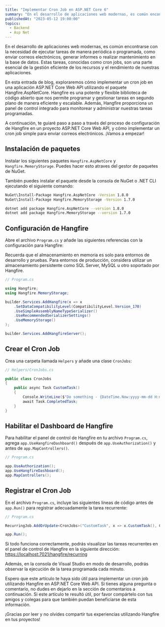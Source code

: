 ```yaml
---
title: "Implementar Cron Job en ASP.NET Core 6"
summary: "En el desarrollo de aplicaciones web modernas, es común encontrarse con la necesidad de ejecutar tareas de manera periódica o programada, como enviar correos electrónicos, generar informes o realizar mantenimiento en la base de datos. Estas tareas, conocidas como cron jobs, son una parte esencial de la gestión eficiente de los recursos y el rendimiento de nuestras aplicaciones."
publishedAt: "2023-05-12 19:00:00"
topics:
  - Backend
  - Asp Net
---
```


En el desarrollo de aplicaciones web modernas, es común encontrarse con la necesidad de ejecutar tareas de manera periódica o programada,
como enviar correos electrónicos, generar informes o realizar mantenimiento en la base de datos. Estas tareas, conocidas como cron jobs,
son una parte esencial de la gestión eficiente de los recursos y el rendimiento de nuestras aplicaciones.

En esta entrada de blog, exploraremos cómo implementar un cron job en una aplicación ASP.NET Core Web API utilizando el paquete Hangfire.AspNetCore.
Hangfire es una potente y flexible biblioteca de código abierto que nos permite programar y gestionar tareas en segundo plano de manera eficiente y escalable.
Además, Hangfire proporciona un panel de control integrado para monitorear y administrar nuestras tareas programadas.

A continuación, te guiaré paso a paso a través del proceso de configuración de Hangfire en un proyecto ASP.NET Core Web API,
y cómo implementar un cron job simple para enviar correos electrónicos. ¡Vamos a empezar!

## Instalación de paquetes

Instalar los siguientes paquetes `Hangfire.AspNetCore` y `Hangfire.MemoryStorage`.
Puedes hacer esto atraves del gestor de paquetes de NuGet.

También puedes instalar el paquete desde la consola de NuGet o .NET CLI ejecutando el siguiente comando:

```bash
NuGet\Install-Package Hangfire.AspNetCore -Version 1.8.0
NuGet\Install-Package Hangfire.MemoryStorage -Version 1.7.0
```

```bash
dotnet add package Hangfire.AspNetCore --version 1.8.0
dotnet add package Hangfire.MemoryStorage --version 1.7.0
```

## Configuración de Hangfire

Abre el archivo `Program.cs` y añade las siguientes referencias con la configuración para Hangfire:

<Alert variant="light" color="blue" title="Importante">
  Recuerda que el almacenamiento en memoria es solo para entornos de desarrollo
  y pruebas. Para entornos de producción, considera utilizar un almacenamiento
  persistente como SQL Server, MySQL u otro soportado por Hangfire.
</Alert>

```csharp
// Program.cs

using Hangfire;
using Hangfire.MemoryStorage;

builder.Services.AddHangfire(x => x
    .SetDataCompatibilityLevel(CompatibilityLevel.Version_170)
    .UseSimpleAssemblyNameTypeSerializer()
    .UseRecommendedSerializerSettings()
    .UseMemoryStorage()
);

builder.Services.AddHangfireServer();
```

## Crear el Cron Job

Crea una carpeta llamada `Helpers` y añade una clase `CronJobs`:

```csharp
// Helpers/CronJobs.cs

public class CronJobs
{
    public async Task CustomTask()
    {
        Console.WriteLine($"Do something - {DateTime.Now:yyyy-mm-dd H:mm:ss}");
        await Task.CompletedTask;
    }
}
```

## Habilitar el Dashboard de Hangfire

Para habilitar el panel de control de Hangfire en tu archivo `Program.cs`, agrega `app.UseHangfireDashboard()` después de `app.UseAuthorization()` y antes de `app.MapControllers()`.

```csharp
// Program.cs

app.UseAuthorization();
app.UseHangfireDashboard();
app.MapControllers();
```

## Registrar el Cron Job

En el archivo `Program.cs`, incluye las siguientes líneas de código antes de `app.Run()` para registrar adecuadamente la tarea recurrente:

```csharp
// Program.cs

RecurringJob.AddOrUpdate<CronJobs>("CustomTask", x => x.CustomTask(), Cron.Minutely);

app.Run();
```

Si todo funciona correctamente, podrás visualizar las tareas recurrentes en el panel de control de Hangfire
en la siguiente dirección: [https://localhost:7021/hangfire/recurring](https://localhost:7021/hangfire/recurring)

Además, en la consola de Visual Studio en modo de desarrollo, podrás observar la ejecución de la tarea programada cada minuto.

Espero que este artículo te haya sido útil para implementar un cron job utilizando Hangfire en ASP.NET Core Web API. Si tienes alguna pregunta o comentario,
no dudes en dejarlo en la sección de comentarios a continuación. Si este artículo te resultó útil, por favor compártelo con tus amigos y colegas
para que también puedan beneficiarse de esta información.

¡Gracias por leer y no olvides compartir tus experiencias utilizando Hangfire en tus proyectos!
